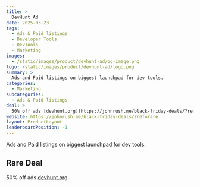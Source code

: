 ```yaml
---
title: >
  DevHunt Ad
date: 2025-03-23
tags:
  - Ads & Paid listings
  - Developer Tools
  - DevTools
  - Marketing
images:
  - /static/images/product/devhunt-ad/og-image.png
logo: /static/images/product/devhunt-ad/logo.png
summary: >
  Ads and Paid listings on biggest launchpad for dev tools.
categories:
  - Marketing
subcategories:
  - Ads & Paid listings
deal: >
  50% off ads [devhunt.org](https://johnrush.me/black-friday-deals/?ref=rare)
website: https://johnrush.me/black-friday-deals/?ref=rare
layout: ProductLayout
leaderboardPosition: -1
---
```

Ads and Paid listings on biggest launchpad for dev tools.

## Rare Deal

50% off ads [devhunt.org](https://johnrush.me/black-friday-deals/?ref=rare)
